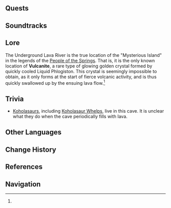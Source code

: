 {{Location Infobox
|image        = <gallery>
Underground Lava River.png|In-game
Point of Interest Underground Lava River Entrance Location.png|Entrance
</gallery>
|type         = Point of Interest
|map_level    = Underground Lava River: Upper Level;Underground Lava River: Lower Level
|region       = Natlan
|area         = Toyac Springs
|subarea      = Ameyalco Waters
}}
{{Location Intro|description=<p>{{If Self|Underground Lava River|It|The Underground Lava River}} is an underground cavern filled with [[Liquid Phlogiston]]. It is geologically active and demonstrates periodic volcanic activity.<ref name="MIT">{{Ref/Quest|The Mysterious Island's Truth}}</ref></p>}}

==Quests==
{{Quests by Category List|heo=1}}

==Soundtracks==
{{Soundtracks by Category Table|type=location}}

==Lore==
The Underground Lava River is the true location of the "Mysterious Island" in the legends of the [[People of the Springs]]. That is, it is the only known location of '''Vulcanite''', a rare type of glowing golden crystal formed by quickly cooled Liquid Phlogiston. This crystal is seemingly impossible to obtain, as it only forms at the start of fierce volcanic activity, and is thus quickly swallowed up by the ensuing lava flow.<ref name="MIT"/>

==Trivia==
* [[Koholasaurus|Koholasaurs]], including [[Koholasaur Whelp]]s, live in this cave. It is unclear what they do when the cave periodically fills with lava.
<!--
==Gallery==
<gallery>
</gallery>
-->
==Other Languages==
{{Other Languages
|en       = Underground Lava River
|zhs      = 流炎地下河
|zhs_rm   = 
|zht      = 流炎地下河
|zht_rm   = 
|zh_tl    = 
|ja       = 地下マグマ流
|ja_rm    = 
|ja_tl    = 
|ko       = 지하의 화염 강
|ko_tl    = 
|es       = Río de magma subterráneo
|es_tl    = Subterranean Magma River
|fr       = Rivière de lave souterraine
|fr_tl    = Underground Lava River
|ru       = Подземная река лавы
|ru_tl    = 
|th       = กระแสน้ำเดือดใต้ผืนดิน
|th_rm    = 
|th_tl    = 
|vi       = Dòng Chảy Sục Sôi
|vi_tl    = 
|de       = Magmafluss
|de_tl    = Magma River
|id       = Underground Lava River
|id_tl    = 
|pt       = Rio de Lava Subterrâneo
|pt_tl    = 
|tr       = Yer Altı Lav Nehri
|tr_tl    = 
|it       = Fiume di lava sotterraneo
|it_tl    = 
}}

==Change History==
{{Change History|5.0}}

==References==
{{Reflist}}

==Navigation==
{{PoI Navbox|Natlan}}